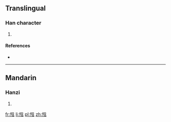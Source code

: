 ==Translingual==

===Han character===
{{Han char|rn=61|rad=心|as=08|sn=11|four=9003<sub>2</sub>|canj=心弓卜戈 (PNYI)}}

# {{defn|Han|sort=心08}}

====References====
* {{Han ref|kx=0392.090|dkj=10754|hdz=42319.100|uh=60E4|ud=24804|bh=D55A|bd=54618}}

----

==Mandarin==

===Hanzi===
{{cmn-hanzi|pin=[[jiān]] ([[jian1]])|wg=chien<sup>1</sup>}}

# {{defn|lang=cmn|sort=心08}}

[[fr:惤]]
[[li:惤]]
[[pl:惤]]
[[zh:惤]]